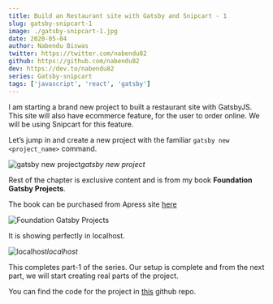 ```yaml
---
title: Build an Restaurant site with Gatsby and Snipcart - 1
slug: gatsby-snipcart-1
image: ./gatsby-snipcart-1.jpg
date: 2020-05-04
author: Nabendu Biswas
twitter: https://twitter.com/nabendu82
github: https://github.com/nabendu82
dev: https://dev.to/nabendu82
series: Gatsby-snipcart
tags: ['javascript', 'react', 'gatsby']
---
```


I am starting a brand new project to built a restaurant site with GatsbyJS. This site will also have ecommerce feature, for the user to order online. We will be using Snipcart for this feature.

Let’s jump in and create a new project with the familiar `gatsby new <project_name>` command.

![gatsby new project](https://res.cloudinary.com/dxkxvfo2o/image/upload/v1589970771/1-restro/1_ofub5w.png)*gatsby new project*

Rest of the chapter is exclusive content and is from my book **Foundation Gatsby Projects**.

The book can be purchased from Apress site <a href="https://www.apress.com/in/book/9781484265574" target="_blank" rel="noopener noreferrer">here</a>




<div className={styles.image__small}>

![Foundation Gatsby Projects](https://res.cloudinary.com/dxkxvfo2o/image/upload/v1609570264/Foundation_Gatsby_zilffx.jpg)

</div>

  


It is showing perfectly in localhost.

![localhost](https://res.cloudinary.com/dxkxvfo2o/image/upload/v1589970772/1-restro/14_gx0kc9.png)*localhost*

This completes part-1 of the series. Our setup is complete and from the next part, we will start creating real parts of the project.

You can find the code for the project in [this](https://github.com/nabendu82/restaurant-gatsby) github repo.

